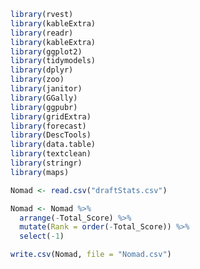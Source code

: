 
```r
library(rvest)
library(kableExtra)
library(readr) 
library(kableExtra) 
library(ggplot2)
library(tidymodels) 
library(dplyr)
library(zoo)
library(janitor)
library(GGally)
library(ggpubr)
library(gridExtra)
library(forecast)
library(DescTools)
library(data.table)
library(textclean)
library(stringr)
library(maps)
```


```r
Nomad <- read.csv("draftStats.csv")

Nomad <- Nomad %>%
  arrange(-Total_Score) %>%
  mutate(Rank = order(-Total_Score)) %>%
  select(-1)

write.csv(Nomad, file = "Nomad.csv")

```

